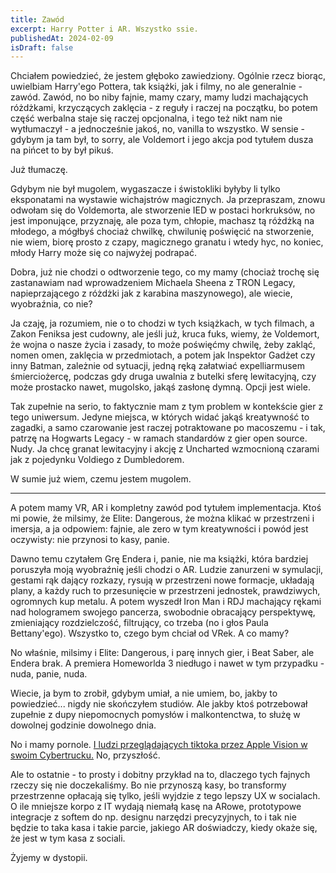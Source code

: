 ```yaml
---
title: Zawód
excerpt: Harry Potter i AR. Wszystko ssie.
publishedAt: 2024-02-09
isDraft: false
---
```


Chciałem powiedzieć, że jestem głęboko zawiedziony. Ogólnie rzecz biorąc, uwielbiam Harry'ego Pottera, tak książki, jak i filmy, no ale generalnie - zawód. Zawód, no bo niby fajnie, mamy czary, mamy ludzi machających różdżkami, krzyczących zaklęcia - z reguły i raczej na początku, bo potem część werbalna staje się raczej opcjonalna, i tego też nikt nam nie wytłumaczył - a jednocześnie jakoś, no, vanilla to wszystko. W sensie - gdybym ja tam był, to sorry, ale Voldemort i jego akcja pod tytułem dusza na pińcet to by był pikuś.

Już tłumaczę.

Gdybym nie był mugolem, wygaszacze i świstokliki byłyby li tylko eksponatami na wystawie wichajstrów magicznych. Ja przepraszam, znowu odwołam się do Voldemorta, ale stworzenie IED w postaci horkruksów, no jest imponujące, przyznaję, ale poza tym, chłopie, machasz tą różdżką na młodego, a mógłbyś chociaż chwilkę, chwilunię poświęcić na stworzenie, nie wiem, biorę prosto z czapy, magicznego granatu i wtedy hyc, no koniec, młody Harry może się co najwyżej podrapać.

Dobra, już nie chodzi o odtworzenie tego, co my mamy (chociaż trochę się zastanawiam nad wprowadzeniem Michaela Sheena z TRON Legacy, napieprzającego z różdżki jak z karabina maszynowego), ale wiecie, wyobraźnia, co nie?

Ja czaję, ja rozumiem, nie o to chodzi w tych książkach, w tych filmach, a Zakon Feniksa jest cudowny, ale jeśli już, kruca fuks, wiemy, że Voldemort, że wojna o nasze życia i zasady, to może poświęćmy chwilę, żeby zakląć, nomen omen, zaklęcia w przedmiotach, a potem jak Inspektor Gadżet czy inny Batman, zależnie od sytuacji, jedną ręką załatwiać expelliarmusem śmierciożercę, podczas gdy druga uwalnia z butelki sferę lewitacyjną, czy może prostacko nawet, mugolsko, jakąś zasłonę dymną. Opcji jest wiele.

Tak zupełnie na serio, to faktycznie mam z tym problem w kontekście gier z tego uniwersum. Jedyne miejsca, w których widać jakąś kreatywność to zagadki, a samo czarowanie jest raczej potraktowane po macoszemu - i tak, patrzę na Hogwarts Legacy - w ramach standardów z gier open source. Nudy. Ja chcę granat lewitacyjny i akcję z Uncharted wzmocnioną czarami jak z pojedynku Voldiego z Dumbledorem.

W sumie już wiem, czemu jestem mugolem.

---

A potem mamy VR, AR i kompletny zawód pod tytułem implementacja. Ktoś mi powie, że milsimy, że Elite: Dangerous, że można klikać w przestrzeni i imersja, a ja odpowiem: fajnie, ale zero w tym kreatywności i powód jest oczywisty: nie przynosi to kasy, panie.

Dawno temu czytałem Grę Endera i, panie, nie ma książki, która bardziej poruszyła moją wyobraźnię jeśli chodzi o AR. Ludzie zanurzeni w symulacji, gestami rąk dający rozkazy, rysują w przestrzeni nowe formacje, układają plany, a każdy ruch to przesunięcie w przestrzeni jednostek, prawdziwych, ogromnych kup metalu. A potem wyszedł Iron Man i RDJ machający rękami nad hologramem swojego pancerza, swobodnie obracający perspektywę, zmieniający rozdzielczość, filtrujący, co trzeba (no i głos Paula Bettany'ego). Wszystko to, czego bym chciał od VRek. A co mamy?

No właśnie, milsimy i Elite: Dangerous, i parę innych gier, i Beat Saber, ale Endera brak. A premiera Homeworlda 3 niedługo i nawet w tym przypadku - nuda, panie, nuda.

Wiecie, ja bym to zrobił, gdybym umiał, a nie umiem, bo, jakby to powiedzieć... nigdy nie skończyłem studiów. Ale jakby ktoś potrzebował zupełnie z dupy niepomocnych pomysłów i malkontenctwa, to służę w dowolnej godzinie dowolnego dnia.

No i mamy pornole. [I ludzi przeglądających tiktoka przez Apple Vision w swoim Cybertrucku.](https://www.youtube.com/watch?v=9dkj6tY9J14) No, przyszłość.

Ale to ostatnie - to prosty i dobitny przykład na to, dlaczego tych fajnych rzeczy się nie doczekaliśmy. Bo nie przynoszą kasy, bo transformy przestrzenne opłacają się tylko, jeśli wyjdzie z tego lepszy UX w socialach. O ile mniejsze korpo z IT wydają niemałą kasę na ARowe, prototypowe integracje z softem do np. designu narzędzi precyzyjnych, to i tak nie będzie to taka kasa i takie parcie, jakiego AR doświadczy, kiedy okaże się, że jest w tym kasa z sociali.

Żyjemy w dystopii.
